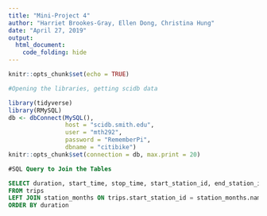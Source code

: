 ```yaml
---
title: "Mini-Project 4"
author: "Harriet Brookes-Gray, Ellen Dong, Christina Hung"
date: "April 27, 2019"
output: 
  html_document:
    code_folding: hide
---
```


```r
knitr::opts_chunk$set(echo = TRUE)
```

```r
#Opening the libraries, getting scidb data

library(tidyverse)
library(RMySQL)
db <- dbConnect(MySQL(), 
                host = "scidb.smith.edu", 
                user = "mth292", 
                password = "RememberPi", 
                dbname = "citibike")
knitr::opts_chunk$set(connection = db, max.print = 20)
```

```sql
#SQL Query to Join the Tables

SELECT duration, start_time, stop_time, start_station_id, end_station_id
FROM trips 
LEFT JOIN station_months ON trips.start_station_id = station_months.name
ORDER BY duration
```
